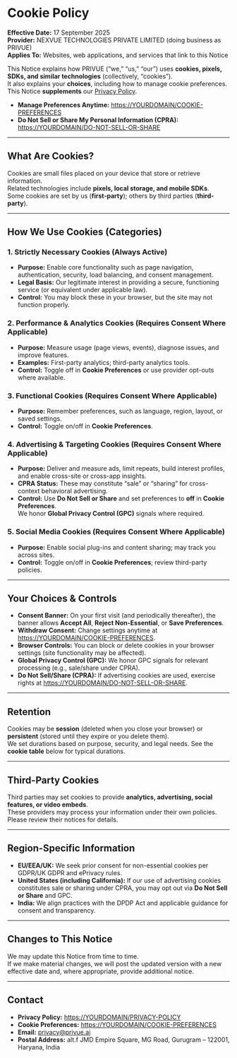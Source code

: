 # Cookie Policy

**Effective Date:** 17 September 2025  
**Provider:** NEXVUE TECHNOLOGIES PRIVATE LIMITED (doing business as PRIVUE)  
**Applies To:** Websites, web applications, and services that link to this Notice

This Notice explains how PRIVUE (“we,” “us,” “our”) uses **cookies, pixels, SDKs, and similar technologies** (collectively, “cookies”).  
It also explains your **choices**, including how to manage cookie preferences.  
This Notice **supplements** our [Privacy Policy](https://YOURDOMAIN/PRIVACY-POLICY).

- **Manage Preferences Anytime:** [https://YOURDOMAIN/COOKIE-PREFERENCES](https://YOURDOMAIN/COOKIE-PREFERENCES)
- **Do Not Sell or Share My Personal Information (CPRA):** [https://YOURDOMAIN/DO-NOT-SELL-OR-SHARE](https://YOURDOMAIN/DO-NOT-SELL-OR-SHARE)

---

## What Are Cookies?

Cookies are small files placed on your device that store or retrieve information.  
Related technologies include **pixels, local storage, and mobile SDKs**.  
Some cookies are set by us (**first-party**); others by third parties (**third-party**).

---

## How We Use Cookies (Categories)

### 1. Strictly Necessary Cookies (Always Active)

- **Purpose:** Enable core functionality such as page navigation, authentication, security, load balancing, and consent management.
- **Legal Basis:** Our legitimate interest in providing a secure, functioning service (or equivalent under applicable law).
- **Control:** You may block these in your browser, but the site may not function properly.

### 2. Performance & Analytics Cookies (Requires Consent Where Applicable)

- **Purpose:** Measure usage (page views, events), diagnose issues, and improve features.
- **Examples:** First-party analytics; third-party analytics tools.
- **Control:** Toggle off in **Cookie Preferences** or use provider opt-outs where available.

### 3. Functional Cookies (Requires Consent Where Applicable)

- **Purpose:** Remember preferences, such as language, region, layout, or saved settings.
- **Control:** Toggle on/off in **Cookie Preferences**.

### 4. Advertising & Targeting Cookies (Requires Consent Where Applicable)

- **Purpose:** Deliver and measure ads, limit repeats, build interest profiles, and enable cross-site or cross-app insights.
- **CPRA Status:** These may constitute “sale” or “sharing” for cross-context behavioral advertising.
- **Control:** Use **Do Not Sell or Share** and set preferences to **off** in **Cookie Preferences**.  
  We honor **Global Privacy Control (GPC)** signals where required.

### 5. Social Media Cookies (Requires Consent Where Applicable)

- **Purpose:** Enable social plug-ins and content sharing; may track you across sites.
- **Control:** Toggle on/off in **Cookie Preferences**; review third-party policies.

---

## Your Choices & Controls

- **Consent Banner:** On your first visit (and periodically thereafter), the banner allows **Accept All**, **Reject Non-Essential**, or **Save Preferences**.
- **Withdraw Consent:** Change settings anytime at [https://YOURDOMAIN/COOKIE-PREFERENCES](https://YOURDOMAIN/COOKIE-PREFERENCES).
- **Browser Controls:** You can block or delete cookies in your browser settings (site functionality may be affected).
- **Global Privacy Control (GPC):** We honor GPC signals for relevant processing (e.g., sale/share under CPRA).
- **Do Not Sell/Share (CPRA):** If advertising cookies are used, exercise rights at [https://YOURDOMAIN/DO-NOT-SELL-OR-SHARE](https://YOURDOMAIN/DO-NOT-SELL-OR-SHARE).

---

## Retention

Cookies may be **session** (deleted when you close your browser) or **persistent** (stored until they expire or you delete them).  
We set durations based on purpose, security, and legal needs. See the **cookie table** below for typical durations.

---

## Third-Party Cookies

Third parties may set cookies to provide **analytics, advertising, social features, or video embeds**.  
These providers may process your information under their own policies. Please review their notices for details.

---

## Region-Specific Information

- **EU/EEA/UK:** We seek prior consent for non-essential cookies per GDPR/UK GDPR and ePrivacy rules.
- **United States (including California):** If our use of advertising cookies constitutes sale or sharing under CPRA, you may opt out via **Do Not Sell or Share** and GPC.
- **India:** We align practices with the DPDP Act and applicable guidance for consent and transparency.

---

## Changes to This Notice

We may update this Notice from time to time.  
If we make material changes, we will post the updated version with a new effective date and, where appropriate, provide additional notice.

---

## Contact

- **Privacy Policy:** [https://YOURDOMAIN/PRIVACY-POLICY](https://YOURDOMAIN/PRIVACY-POLICY)
- **Cookie Preferences:** [https://YOURDOMAIN/COOKIE-PREFERENCES](https://YOURDOMAIN/COOKIE-PREFERENCES)
- **Email:** privacy@privue.ai
- **Postal Address:** alt.f JMD Empire Square, MG Road, Gurugram – 122001, Haryana, India
